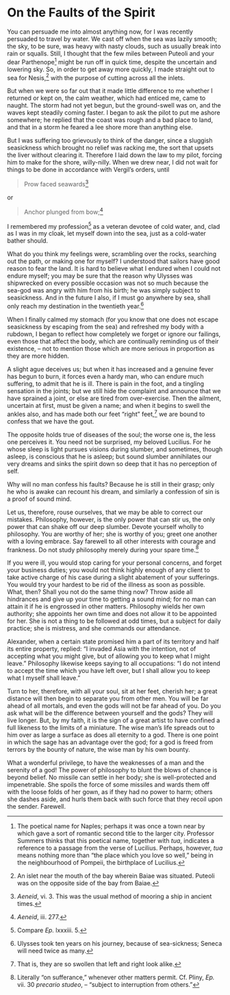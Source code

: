 # On the Faults of the Spirit

You can persuade me into almost anything now, for I was recently persuaded to travel by water.
We cast off when the sea was lazily smooth; the sky, to be sure, was heavy with nasty clouds, such as usually break into rain or squalls.
Still, I thought that the few miles between Puteoli and your dear Parthenope[^53-1] might be run off in quick time, despite the uncertain and lowering sky.
So, in order to get away more quickly, I made straight out to sea for Nesis,[^53-2] with the purpose of cutting across all the inlets.

But when we were so far out that it made little difference to me whether I returned or kept on, the calm weather, which had enticed me, came to naught.
The storm had not yet begun, but the ground-swell was on, and the waves kept steadily coming faster.
I began to ask the pilot to put me ashore somewhere; he replied that the coast was rough and a bad place to land, and that in a storm he feared a lee shore more than anything else.

But I was suffering too grievously to think of the danger, since a sluggish seasickness which brought no relief was racking me, the sort that upsets the liver without clearing it.
Therefore I laid down the law to my pilot, forcing him to make for the shore, willy-nilly.
When we drew near, I did not wait for things to be done in accordance with Vergil's orders, until

> Prow faced seawards[^53-3]

<p style="text-indent: 0">or</p>

> Anchor plunged from bow;[^53-4]

I remembered my profession[^53-5] as a veteran devotee of cold water, and, clad as I was in my cloak, let myself down into the sea, just as a cold-water bather should.

What do you think my feelings were, scrambling over the rocks, searching out the path, or making one for myself?
I understood that sailors have good reason to fear the land.
It is hard to believe what I endured when I could not endure myself; you may be sure that the reason why Ulysses was shipwrecked on every possible occasion was not so much because the sea-god was angry with him from his birth; he was simply subject to seasickness.
And in the future I also, if I must go anywhere by sea, shall only reach my destination in the twentieth year.[^53-6]

When I finally calmed my stomach (for you know that one does not escape seasickness by escaping from the sea) and refreshed my body with a rubdown, I began to reflect how completely we forget or ignore our failings, even those that affect the body, which are continually reminding us of their existence, -- not to mention those which are more serious in proportion as they are more hidden.

A slight ague deceives us; but when it has increased and a genuine fever has begun to burn, it forces even a hardy man, who can endure much suffering, to admit that he is ill.
There is pain in the foot, and a tingling sensation in the joints; but we still hide the complaint and announce that we have sprained a joint, or else are tired from over-exercise.
Then the ailment, uncertain at first, must be given a name; and when it begins to swell the ankles also, and has made both our feet "right" feet,[^53-7] we are bound to confess that we have the gout.

The opposite holds true of diseases of the soul; the worse one is, the less one perceives it.
You need not be surprised, my beloved Lucilius.
For he whose sleep is light pursues visions during slumber, and sometimes, though asleep, is conscious that he is asleep; but sound slumber annihilates our very dreams and sinks the spirit down so deep that it has no perception of self.

Why will no man confess his faults?
Because he is still in their grasp; only he who is awake can recount his dream, and similarly a confession of sin is a proof of sound mind.

Let us, therefore, rouse ourselves, that we may be able to correct our mistakes.
Philosophy, however, is the only power that can stir us, the only power that can shake off our deep slumber.
Devote yourself wholly to philosophy.
You are worthy of her; she is worthy of you; greet one another with a loving embrace.
Say farewell to all other interests with courage and frankness.
Do not study philosophy merely during your spare time.[^53-8]

If you were ill, you would stop caring for your personal concerns, and forget your business duties; you would not think highly enough of any client to take active charge of his case during a slight abatement of your sufferings.
You would try your hardest to be rid of the illness as soon as possible.
What, then?
Shall you not do the same thing now?
Throw aside all hindrances and give up your time to getting a sound mind; for no man can attain it if he is engrossed in other matters.
Philosophy wields her own authority; she appoints her own time and does not allow it to be appointed for her.
She is not a thing to be followed at odd times, but a subject for daily practice; she is mistress, and she commands our attendance.

Alexander, when a certain state promised him a part of its territory and half its entire property, replied: "I invaded Asia with the intention, not of accepting what you might give, but of allowing you to keep what I might leave."
Philosophy likewise keeps saying to all occupations: "I do not intend to accept the time which you have left over, but I shall allow you to keep what I myself shall leave."

Turn to her, therefore, with all your soul, sit at her feet, cherish her; a great distance will then begin to separate you from other men.
You will be far ahead of all mortals, and even the gods will not be far ahead of you.
Do you ask what will be the difference between yourself and the gods?
They will live longer.
But, by my faith, it is the sign of a great artist to have confined a full likeness to the limits of a miniature.
The wise man's life spreads out to him over as large a surface as does all eternity to a god.
There is one point in which the sage has an advantage over the god; for a god is freed from terrors by the bounty of nature, the wise man by his own bounty.

What a wonderful privilege, to have the weaknesses of a man and the serenity of a god!
The power of philosophy to blunt the blows of chance is beyond belief.
No missile can settle in her body; she is well-protected and impenetrable.
She spoils the force of some missiles and wards them off with the loose folds of her gown, as if they had no power to harm; others she dashes aside, and hurls them back with such force that they recoil upon the sender.
Farewell.

[^53-1]: The poetical name for Naples; perhaps it was once a town near by which gave a sort of romantic second title to the larger city. Professor Summers thinks that this poetical name, together with *tua*, indicates a reference to a passage from the verse of Lucilius. Perhaps, however, *tua* means nothing more than "the place which you love so well," being in the neighbourhood of Pompeii, the birthplace of Lucilius.

[^53-2]: An islet near the mouth of the bay wherein Baiae was situated. Puteoli was on the opposite side of the bay from Baiae.

[^53-3]: *Aeneid*, vi. 3. This was the usual method of mooring a ship in ancient times.

[^53-4]: *Aeneid*, iii. 277.

[^53-5]: Compare *Ep.* lxxxiii. 5.

[^53-6]: Ulysses took ten years on his journey, because of sea-sickness; Seneca will need twice as many.

[^53-7]: That is, they are so swollen that left and right look alike.

[^53-8]: Literally "on sufferance," whenever other matters permit. Cf. Pliny, *Ep.* vii. 30 *precario studeo*, -- "subject to interruption from others."
